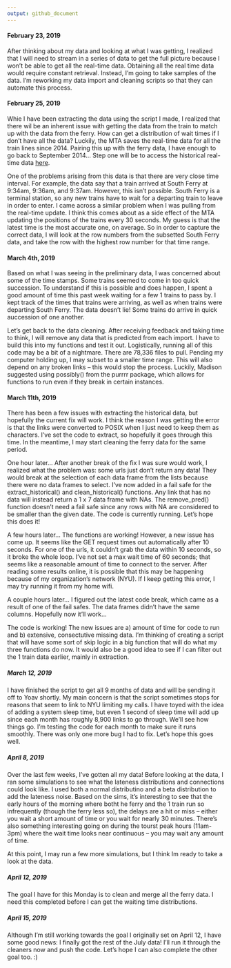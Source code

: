 ```yaml
---
output: github_document
---
```



#### February 23, 2019

After thinking about my data and looking at what I was getting, I realized that I will need to stream in a series of data to get the full picture because I won't be able to get all the real-time data. Obtaining all the real time data would require constant retrieval. Instead, I'm going to take samples of the data. I'm reworking my data import and cleaning scripts so that they can automate this process. 

#### February 25, 2019

Whie I have been extracting the data using the script I made, I realized that there wil be an inherent issue with getting the data from the train to match up with the data from the ferry. How can get a distribution of wait times if I don't have all the data? Luckily, the MTA saves the real-time data for all the train lines since 2014. Pairing this up with the ferry data, I have enough to go back to September 2014... Step one will be to access the historical real-time data [here](http://web.mta.info/developers/MTA-Subway-Time-historical-data.html).

One of the problems arising from this data is that there are very close time interval. For example, the data say that a train arrived at South Ferry at 9:34am, 9:36am, and 9:37am. However, this isn't possible. South Ferry is a terminal station, so any new trains have to wait for a departing train to leave in order to enter. I came across a similar problem when I was pulling from the real-time update. I think this comes about as a side effect of the MTA updating the positions of the trains every 30 seconds. My guess is that the latest time is the most accurate one, on average. So in order to capture the correct data, I will look at the row numbers from the subsetted South Ferry data, and take the row with the highest row number for that time range.

#### March 4th, 2019

Based on what I was seeing in the preliminary data, I was concerned about some of the time stamps. Some trains  seemed to come in too quick succession. To understand if this is possible and does happen, I spent a good amount of time this past week waiting for a few 1 trains to pass by.  I kept track of the times that trains were arriving, as well as when trains were departing South Ferry. The data doesn't lie! Some trains do arrive in quick auccession of one another. 

Let's get back to the data cleaning. After receiving feedback and taking time to think, I will remove any data that is predicted from each import. I have to build this into my functions and test it out. Logistically, running all of this code may be a bit of a nightmare. There are 78,336 files to pull. Pending my computer holding up, I may subset to a smaller time range. This will also depend on any broken links -- this would stop the process. Luckily, Madison suggested using possibly() from the purrrr package, which allows for functions to run even if they break in certain instances.

#### March 11th, 2019

There has been a few issues with extracting the historical data, but hopefully the current fix will work. I think the reason I was getting the error is that the links were converted to POSIX when I just need to keep them as characters. I've set the code to extract, so hopefully it goes through this time. In the meantime, I may start cleaning the ferry data for the same period.

One hour later... After another break of the fix I was sure would work, I realized what the problem was: some urls just don't return any data! They would break at the selection of each data frame from the lists because there were no data frames to select. I've now added in a fail safe for the extract_historical() and clean_historical() functions. Any link that has no data will instead return a 1 x 7 data frame with NAs. The remove_pred() function doesn't need a fail safe since any rows with NA are considered to be smaller than the given date. The code is currently running. Let's hope this does it! 

A few hours later... The functions are working! However, a new issue has come up. It seems like the GET request times out automatically after 10 seconds. For one of the urls, it couldn't grab the data within 10 seconds, so it broke the whole loop. I've not set a max wait time of 60 seconds; that seems like a reasonable amount of time to connect to the server. After reading some results online, it is possible that this may be happening because of my organization's network (NYU). If I keep getting this error, I may try running it from my home wifi.

A couple hours later... I figured out the latest code break, which came as a result of one of the fail safes. The data frames didn't have the same columns. Hopefully now it'll work...


The code is working! The new issues are a) amount of time for code to run and b) extensive, consectutive missing data. I'm thinking of creating a script that will have some sort of skip logic in a big function that will do what my three functions do now. It would also be a good idea to see if I can filter out the 1 train data earlier, mainly in extraction. 

##### March 12, 2019

I have finished the script to get all 9 months of data and will be sending it off to Yoav shortly. My main concern is that the script sometimes stops for reasons that seem to link to NYU limiting my calls. I have toyed with the idea of adding a system sleep time, but even 1 second of sleep time will add up since each month has roughly 8,900 links to go through. We'll see how things go. I'm testing the code for each month to make sure it runs smoothly. There was only one more bug I had to fix. Let's hope this goes well.

##### April 8, 2019

Over the last few weeks, I've gotten all my data! Before looking at the data, I ran some simulations to see what the lateness distributions and connections could look like. I used both a normal distributino and a beta distribution to add the lateness noise. Based on the sims, it's interesting to see that the early hours of the morning where botht he ferry and the 1 train run so infrequently (though the ferry less so), the delays are a hit or miss -- either you wait a short amount of time or you wait for nearly 30 minutes. There's also something interesting going on during the tourst peak hours (11am-3pm) where the wait time looks near continuous -- you may wait any amount of time. 

At this point, I may run a few more simulations, but I think Im ready to take a look at the data. 

##### April 12, 2019

The goal I have for this Monday is to clean and merge all the ferry data. I need this completed before I can get the waiting time distributions.

##### April 15, 2019

Although I'm still working towards the goal I originally set on April 12, I have some good news: I finally got the rest of the July data! I'll run it through the cleaners now and push the code. Let's hope I can also complete the other goal too. :)


